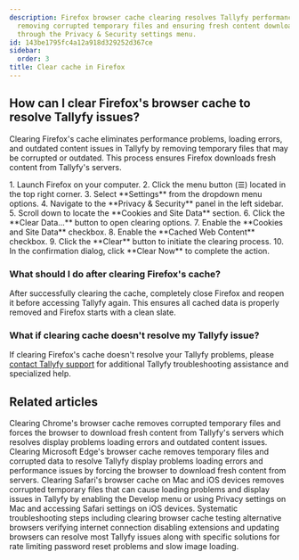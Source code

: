 ```yaml
---
description: Firefox browser cache clearing resolves Tallyfy performance issues by
  removing corrupted temporary files and ensuring fresh content downloads from servers
  through the Privacy & Security settings menu.
id: 143be1795fc4a12a918d329252d367ce
sidebar:
  order: 3
title: Clear cache in Firefox
---
```



## How can I clear Firefox's browser cache to resolve Tallyfy issues?

Clearing Firefox's cache eliminates performance problems, loading errors, and outdated content issues in Tallyfy by removing temporary files that may be corrupted or outdated. This process ensures Firefox downloads fresh content from Tallyfy's servers.

<Steps>
1. Launch Firefox on your computer.
2. Click the menu button (☰) located in the top right corner.
3. Select **Settings** from the dropdown menu options.
4. Navigate to the **Privacy & Security** panel in the left sidebar.
5. Scroll down to locate the **Cookies and Site Data** section.
6. Click the **Clear Data...** button to open clearing options.
7. Enable the **Cookies and Site Data** checkbox.
8. Enable the **Cached Web Content** checkbox.
9. Click the **Clear** button to initiate the clearing process.
10. In the confirmation dialog, click **Clear Now** to complete the action.
</Steps>

### What should I do after clearing Firefox's cache?

After successfully clearing the cache, completely close Firefox and reopen it before accessing Tallyfy again. This ensures all cached data is properly removed and Firefox starts with a clean slate.


### What if clearing cache doesn't resolve my Tallyfy issue?

If clearing Firefox's cache doesn't resolve your Tallyfy problems, please [contact Tallyfy support](https://tallyfy.com/contact-us/) for additional Tallyfy troubleshooting assistance and specialized help.


## Related articles
<CardGrid>
<LinkTitleCard header="<b>Troubleshooting > Clear cache in Chrome</b>" href="/products/pro/miscellaneous/troubleshooting/clear-cache-chrome/" > Clearing Chrome's browser cache removes corrupted temporary files and forces the browser to download fresh content from Tallyfy's servers which resolves display problems loading errors and outdated content issues. </LinkTitleCard>
<LinkTitleCard header="<b>Troubleshooting > Clear cache in Edge</b>" href="/products/pro/miscellaneous/troubleshooting/clear-cache-edge/" > Clearing Microsoft Edge's browser cache removes temporary files and corrupted data to resolve Tallyfy display problems loading errors and performance issues by forcing the browser to download fresh content from servers. </LinkTitleCard>
<LinkTitleCard header="<b>Troubleshooting > Clear cache in Safari</b>" href="/products/pro/miscellaneous/troubleshooting/clear-cache-safari/" > Clearing Safari's browser cache on Mac and iOS devices removes corrupted temporary files that can cause loading problems and display issues in Tallyfy by enabling the Develop menu or using Privacy settings on Mac and accessing Safari settings on iOS devices. </LinkTitleCard>
<LinkTitleCard header="<b>Miscellaneous > Troubleshooting</b>" href="/products/pro/miscellaneous/troubleshooting/" > Systematic troubleshooting steps including clearing browser cache testing alternative browsers verifying internet connection disabling extensions and updating browsers can resolve most Tallyfy issues along with specific solutions for rate limiting password reset problems and slow image loading. </LinkTitleCard>
</CardGrid>
